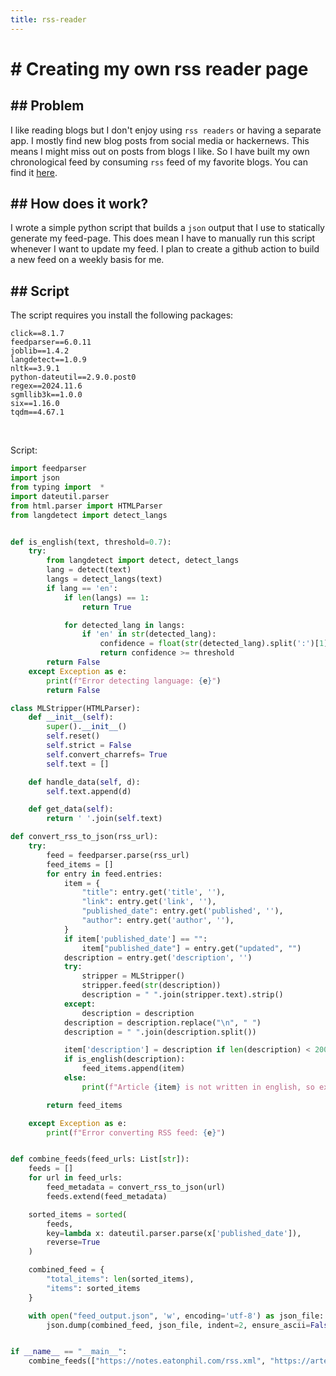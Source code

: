 ```yaml
---
title: rss-reader
---
```



# \# Creating my own rss reader page
<div class="h-1 w-full my-4 bg-slate-800"></div>

## \#\# Problem
I like reading blogs but I don't enjoy using `rss readers` or having a separate app. I mostly find new blog posts from social media or hackernews.
This means I might miss out on posts from blogs I like. So I have built my own chronological feed by consuming `rss` feed of my favorite blogs. You can find it
[here](/blogs).

## \#\# How does it work?
I wrote a simple python script that builds a `json` output that I use to statically generate my feed-page. This does mean I have to manually run this script
whenever I want to update my feed. I plan to create a github action to build a new feed on a weekly basis for me.


## \#\# Script
The script requires you install the following packages:
```
click==8.1.7
feedparser==6.0.11
joblib==1.4.2
langdetect==1.0.9
nltk==3.9.1
python-dateutil==2.9.0.post0
regex==2024.11.6
sgmllib3k==1.0.0
six==1.16.0
tqdm==4.67.1
```
<br/>

Script:
```py
import feedparser
import json
from typing import  *
import dateutil.parser
from html.parser import HTMLParser
from langdetect import detect_langs


def is_english(text, threshold=0.7):
    try:
        from langdetect import detect, detect_langs
        lang = detect(text)
        langs = detect_langs(text)
        if lang == 'en':
            if len(langs) == 1:
                return True

            for detected_lang in langs:
                if 'en' in str(detected_lang):
                    confidence = float(str(detected_lang).split(':')[1])
                    return confidence >= threshold
        return False
    except Exception as e:
        print(f"Error detecting language: {e}")
        return False

class MLStripper(HTMLParser):
    def __init__(self):
        super().__init__()
        self.reset()
        self.strict = False
        self.convert_charrefs= True
        self.text = []

    def handle_data(self, d):
        self.text.append(d)

    def get_data(self):
        return ' '.join(self.text)

def convert_rss_to_json(rss_url):
    try:
        feed = feedparser.parse(rss_url)
        feed_items = []
        for entry in feed.entries:
            item = {
                "title": entry.get('title', ''),
                "link": entry.get('link', ''),
                "published_date": entry.get('published', ''),
                "author": entry.get('author', ''),
            }
            if item['published_date'] == "":
                item["published_date"] = entry.get("updated", "")
            description = entry.get('description', '')
            try:
                stripper = MLStripper()
                stripper.feed(str(description))
                description = " ".join(stripper.text).strip()
            except:
                description = description
            description = description.replace("\n", " ")
            description = " ".join(description.split())

            item['description'] = description if len(description) < 200 else description[:200] + "..."
            if is_english(description):
                feed_items.append(item)
            else:
                print(f"Article {item} is not written in english, so excluding it.")

        return feed_items

    except Exception as e:
        print(f"Error converting RSS feed: {e}")


def combine_feeds(feed_urls: List[str]):
    feeds = []
    for url in feed_urls:
        feed_metadata = convert_rss_to_json(url)
        feeds.extend(feed_metadata)

    sorted_items = sorted(
        feeds,
        key=lambda x: dateutil.parser.parse(x['published_date']),
        reverse=True
    )

    combined_feed = {
        "total_items": len(sorted_items),
        "items": sorted_items
    }

    with open("feed_output.json", 'w', encoding='utf-8') as json_file:
        json.dump(combined_feed, json_file, indent=2, ensure_ascii=False)


if __name__ == "__main__":
    combine_feeds(["https://notes.eatonphil.com/rss.xml", "https://artem.krylysov.com/atom.xml"])
```